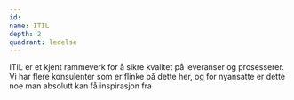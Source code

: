 ```yaml
---
id:
name: ITIL
depth: 2
quadrant: ledelse
---
```


ITIL er et kjent rammeverk for å sikre kvalitet på leveranser og prosesserer.
Vi har flere konsulenter som er flinke på dette her, og for nyansatte er dette noe man absolutt kan få inspirasjon fra
